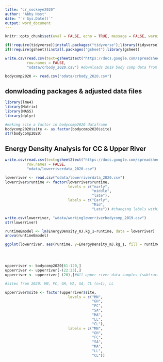 ```yaml
---
title: "cr_sockeye2020"
author: "Abby Host"
date: "`r Sys.Date()`"
output: word_document
---
```


```r
knitr::opts_chunk$set(eval = FALSE, echo = TRUE, message = FALSE, warning = FALSE)
```

```r
if(!require(tidyverse))install.packages("tidyverse");library(tidyverse)
if(!require(gsheet))install.packages("gsheet");library(gsheet)

write.csv(read.csv(text=gsheet2text("https://docs.google.com/spreadsheets/d/1MRHgx_XU8p2nui4binK5fWNEP-T1lKE0iAwjSACcuU8/edit#gid=1888166607",format="csv"),stringsAsFactors = F),
          row.names = FALSE,
          "odata/crbody_2020.csv") #downloads 2019 body comp data from google sheets, make sure shareable by link in google

bodycomp2020 <- read.csv("odata/crbody_2020.csv")
```

## donwloading packages & adjusted data files
```r
library(lme4)
library(Matrix)
library(MASS)
library(dplyr)

#making site a factor in bodycomp2020 dataframe
bodycomp2020$site <- as.factor(bodycomp2020$site)
str(bodycomp2020)
```

## Energy Density Analysis for CC & Upper River
```r
write.csv(read.csv(text=gsheet2text("https://docs.google.com/spreadsheets/d/1MRHgx_XU8p2nui4binK5fWNEP-T1lKE0iAwjSACcuU8/edit#gid=736449373",format="csv"),stringsAsFactors = F),
          row.names = FALSE,
          "odata/lowerriverdata_2020.csv")

lowerriver <- read.csv("odata/lowerriverdata_2020.csv")
lowerriver$runtime <- factor(lowerriver$runtime,
                             levels = c("early",
                                        "middle",
                                        "late"),
                             labels = c("Early",
                                        "Mid",
                                        "Late")) #changing labels within dataframe

write.csv(lowerriver, "wdata/workinglowerriverbodycomp_2019.csv")
str(lowerriver)

runtimeEmodel <- lm(EnergyDensity_mJ.kg_1~runtime, data = lowerriver)
anova(runtimeEmodel)

ggplot(lowerriver, aes(runtime, y=EnergyDensity_mJ.kg_1, fill = runtime)) + xlab("Run Timing Group") + ylab("Energy Density (mJ/kg)") + ggtitle("Energy Density (mJ/kg) across run-timing group in Canyon Creek") + geom_boxplot() +  scale_fill_manual(values = c("#1F78B4", "#E31A1C", "#FDBF6F")) +  theme(axis.title=element_text(size=14, face="bold"), axis.text.x = element_text(size=12), axis.text.y=element_text(size=12), title = element_text(size=16, face="bold"), legend.text = element_text(size=12)) + geom_jitter()




upperriver <- bodycomp2020[61:120,]
upperriver <- upperriver[-(22:23),]
upperriver <- upperriver[-(20),]#All upper river data samples (subtracting NAs)

#sites from 2020: MN, FC, GH, MA, SA, CL (n=1), LL

upperriver$site <- factor(upperriver$site,
                             levels = c("MN",
                                        "GH",
                                        "FC",
                                        "SA",
                                        "MA",
                                        "LL",
                                        "CL"),
                             labels = c("MN",
                                        "GH",
                                        "FC",
                                        "SA",
                                        "MA",
                                        "LL",
                                        "CL"))
```